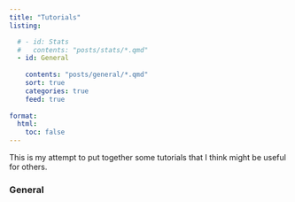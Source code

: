 ```yaml
---
title: "Tutorials"
listing:

  # - id: Stats
  #   contents: "posts/stats/*.qmd"
  - id: General
  
    contents: "posts/general/*.qmd"
    sort: true
    categories: true
    feed: true
    
format: 
  html:
    toc: false
---
```


This is my attempt to put together some tutorials that I think might be useful for others.

<!-- ### Statistics -->

<!-- ::: {#Stats} -->
<!-- ::: -->

### General 

::: {#General}
:::
